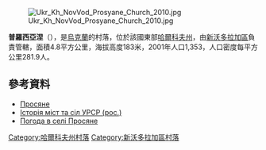 [[Image:Ukr_Kh_NovVod_Prosyane_Church_2010.jpg|right]]

{{coord|49|42|18|N|35|47|58|E|scale:100000_region:UA|display=title}}

'''普羅西亞涅'''（{{lang-uk|Просяне}}），是[[烏克蘭|烏克蘭]]的村落，位於該國東部[[哈爾科夫州|哈爾科夫州]]，由[[新沃多拉加區|新沃多拉加區]]負責管轄，面積4.8平方公里，海拔高度183米，2001年人口1,353，人口密度每平方公里281.9人。

==參考資料==
* [http://w1.c1.rada.gov.ua/pls/z7502/A005?rdat1=05.09.2011&rf7571=33784 Просяне]{{dead link|date=2018年3月 |bot=InternetArchiveBot |fix-attempted=yes }}
* [https://web.archive.org/web/20101112060659/http://www.igsu.org.ua/Harkovskja.obl/Novovodolazhskij.rajon/Prosjanoe.html Історія міст та сіл УРСР (рос.)]
* [http://weather.in.ua/ua/har'kovskaja/21765 Погода в селі Просяне] {{Wayback|url=http://weather.in.ua/ua/har%27kovskaja/21765 |date=20170203155630 }}

{{DEFAULTSORT:Просяне}}
[[Category:哈爾科夫州村落|Category:哈爾科夫州村落]]
[[Category:新沃多拉加區村落|Category:新沃多拉加區村落]]


{{Kharkiv-geo-stub}}